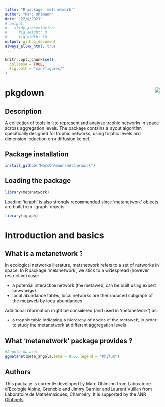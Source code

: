 ```yaml
---
title: "R package 'metanetwork'"
author: "Marc Ohlmann"
date: "22/6/2021"
# output: 
#   slidy_presentation: 
#     fig_height: 8
#     fig_width: 10
output: github_document
always_allow_html: true
---
```


```r
knitr::opts_chunk$set(
  collapse = TRUE,
  fig.path = "man/figures/"
)
```

# pkgdown <img src="man/figures/logo_metanetwork.png" align="right" />

## Description

A collection of tools in `R` to represent and analyse trophic networks in space across aggregation levels. The package contains a layout algorithm specifically designed for trophic networks, using trophic levels and dimension reduction on a diffusion kernel.

## Package installation

```r
install_github("MarcOhlmann/metanetwork")
```


## Loading the package
```r
library(metanetwork)
``` 

Loading 'igraph' is also strongly recommended  since 'metanetwork' objects are built from 'igraph' objects

```r
library(igraph)
```

# Introduction and basics

## What is a metanetwork ?

In ecological networks literature, metanetwork refers to a set of networks in space. In R package 'metanetwork', we stick to a widespread (however restrictive) case: 

* a potential interaction network (the metaweb, can be built using expert knowledge)
* local abundance tables, local networks are then induced subgraph of the metaweb by local abundances 

Additional information might be considered (and used in 'metanetwork') as:

* a trophic table indicating a hierarchy of nodes of the metaweb, in order to study the 
metanetwork at different aggregation levels

## What 'metanetwork' package provides ?

```r
#Angola dataset
ggmetanet(meta_angola,beta = 0.05,legend = "Phylum")
```

## Authors

This package is currently developed by Marc Ohlmann from Laboratoire d'Ecologie Alpine, Grenoble and Jimmy Garnier and Laurent Vuillon from Laboratoire de Mathématiques, Chambéry. It is supported by the ANR [Globnets](https://anr.fr/Projet-ANR-16-CE02-0009).



